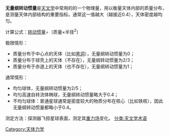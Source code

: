 '''无量纲转动惯量'''是[[天文学|天文学]]中常用的的一个物理量，用以衡量天体内部的质量分布，是测量天体内部结构的重要指标。通常这一值越大（越接近0.4），天体密度越均匀。

计算公式：[[转动惯量|转动惯量]]÷（质量×半径<sup>2</sup>）

极限情形：
*质量分布于中心点的天体（比如[[黑洞|黑洞]]），无量纲转动惯量为0；
*质量分布于球壳上的天体（不存在），无量纲转动惯量为2/3；
*质量分布于赤道上的天体（也不存在），无量纲转动惯量为1；

通常情形：
*均匀球体，无量纲转动惯量为2/5；
*均匀高速自转流体椭球，无量纲转动惯量略大于0.4；
*不均匀球体：普通星球通常是密度较大的物质分布在核心（比如铁核），因此无量纲转动惯量都略小于0.4。

测定方法：探测器飞掠星球表面，测定其[[重力场|重力场]]变化。
[[分类:天文学术语|分类:天文学术语]]
[[Category:天体力学|Category:天体力学]]